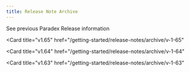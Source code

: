 ```yaml
---
title: Release Note Archive
---
```


See previous Paradex Release information

<CardGroup cols={2}>

<Card
  title="v1.65"
  href="/getting-started/release-notes/archive/v-1-65"
>
</Card>

<Card
  title="v1.64"
  href="/getting-started/release-notes/archive/v-1-64"
>
</Card>

<Card
  title="v1.63"
  href="/getting-started/release-notes/archive/v-1-63"
>
</Card>

</CardGroup>